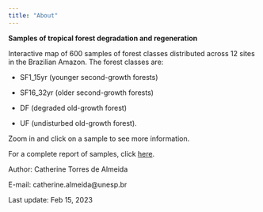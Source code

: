 ```yaml
---
title: "About"
---
```


**Samples of tropical forest degradation and regeneration**

Interactive map of 600 samples of forest classes distributed across 12 sites in the Brazilian Amazon. The forest classes are:

-   SF1_15yr (younger second-growth forests)

-   SF16_32yr (older second-growth forests)

-   DF (degraded old-growth forest)

-   UF (undisturbed old-growth forest).

Zoom in and click on a sample to see more information.

For a complete report of samples, click [here](https://github.com/catherine-almeida/forestmap/tree/main/Reports).

Author: Catherine Torres de Almeida

E-mail: catherine.almeida\@unesp.br

Last update: Feb 15, 2023
